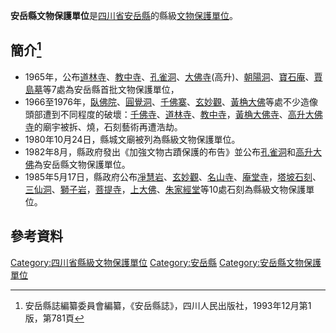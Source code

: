 '''安岳縣文物保護單位'''是[[四川省|四川省]][[安岳縣|安岳縣]]的縣級[[文物保護單位|文物保護單位]]。

== 簡介<ref>安岳縣誌編纂委員會編纂，《安岳縣誌》，四川人民出版社，1993年12月第1版，第781頁</ref> ==
* 1965年，公布[[道林寺|道林寺]]、[[教中寺|教中寺]]、[[孔雀洞|孔雀洞]]、[[大佛寺|大佛寺]](高升)、[[朝陽洞|朝陽洞]]、[[寶石庵|寶石庵]]、[[賈島墓|賈島墓]]等7處為安岳縣首批文物保護單位，
* 1966至1976年，[[臥佛院|臥佛院]]、[[圓覺洞|圓覺洞]]、[[千佛寨|千佛寨]]、[[玄妙觀|玄妙觀]]、[[黃桷大佛|黃桷大佛]]等處不少造像頭部遭到不同程度的破壞：[[千佛寺|千佛寺]]、[[道林寺|道林寺]]、[[教中寺|教中寺]]，[[黃桷大佛寺|黃桷大佛寺]]、[[高升大佛寺|高升大佛寺]]的廟宇被拆、燒，石刻藝術再遭浩劫。
* 1980年10月24日，縣城文廟被列為縣級文物保護單位。
* 1982年8月，縣政府發出《加強文物古蹟保護的布告》並公布[[孔雀洞|孔雀洞]]和[[高升大佛|高升大佛]]為安岳縣文物保護單位。
* 1985年5月17日，縣政府公布[[凈慧岩|凈慧岩]]、[[玄妙觀|玄妙觀]]、[[名山寺|名山寺]]、[[庵堂寺|庵堂寺]]，[[塔坡石刻|塔坡石刻]]、[[三仙洞|三仙洞]]、[[獅子岩|獅子岩]]，[[菩提寺|菩提寺]]，[[上大佛|上大佛]]、[[朱家經堂|朱家經堂]]等10處石刻為縣級文物保護單位。

== 參考資料 ==
{{Reflist}}
[[Category:四川省縣級文物保護單位|Category:四川省縣級文物保護單位]]
[[Category:安岳縣|Category:安岳縣]]
[[Category:安岳縣文物保護單位|Category:安岳縣文物保護單位]]